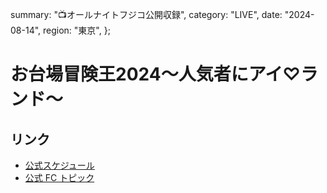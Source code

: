   summary: "📺オールナイトフジコ公開収録",
  category: "LIVE",
  date: "2024-08-14",
  region: "東京",
};

# お台場冒険王2024～人気者にアイ♡ランド～

## リンク

* [公式スケジュール](https://takanenonadeshiko.jp/events/event/お台場冒険王2024～人気者にアイ♡ランド～/)
* [公式 FC トピック](https://takanekofc.com/topics/public/_/34ro17j62egbudz3.html)
